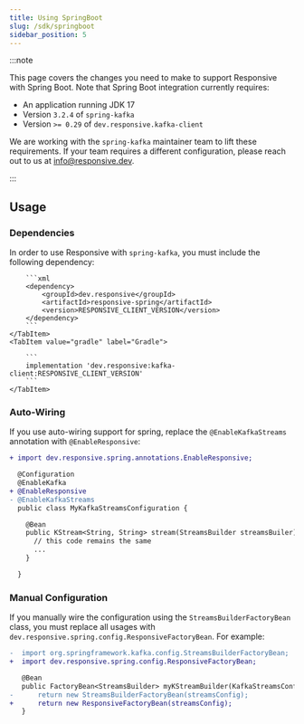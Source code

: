```yaml
---
title: Using SpringBoot
slug: /sdk/springboot
sidebar_position: 5
---
```



:::note

This page covers the changes you need to make to support Responsive with Spring
Boot. Note that Spring Boot integration currently requires:

- An application running JDK 17
- Version `3.2.4` of `spring-kafka`
- Version `>= 0.29` of `dev.responsive.kafka-client`

We are working with the `spring-kafka` maintainer team to lift these requirements.
If your team requires a different configuration, please reach out to us at
[info@responsive.dev](mailto:info@responisve.dev).

:::

## Usage

### Dependencies

In order to use Responsive with `spring-kafka`, you must include the following
dependency:

<Tabs groupId="build-system">
    <TabItem value="maven" label="Maven" default>

        ```xml
        <dependency>
            <groupId>dev.responsive</groupId>
            <artifactId>responsive-spring</artifactId>
            <version>RESPONSIVE_CLIENT_VERSION</version>
        </dependency>
        ```
    </TabItem>
    <TabItem value="gradle" label="Gradle">

        ```
        implementation 'dev.responsive:kafka-client:RESPONSIVE_CLIENT_VERSION'
        ```
    </TabItem>
</Tabs>

### Auto-Wiring

If you use auto-wiring support for spring, replace the `@EnableKafkaStreams` annotation with
`@EnableResponsive`:

```diff java showLineNumbers
+ import dev.responsive.spring.annotations.EnableResponsive;

  @Configuration
  @EnableKafka
+ @EnableResponsive
- @EnableKafkaStreams
  public class MyKafkaStreamsConfiguration {

    @Bean
    public KStream<String, String> stream(StreamsBuilder streamsBuiler) {
      // this code remains the same
      ...
    }

  }
```

### Manual Configuration

If you manually wire the configuration using the `StreamsBuilderFactoryBean` class, you
must replace all usages with `dev.responsive.spring.config.ResponsiveFactoryBean`. For example:

```diff java showLineNumbers
-  import org.springframework.kafka.config.StreamsBuilderFactoryBean;
+  import dev.responsive.spring.config.ResponsiveFactoryBean;

   @Bean
   public FactoryBean<StreamsBuilder> myKStreamBuilder(KafkaStreamsConfiguration streamsConfig) {
-      return new StreamsBuilderFactoryBean(streamsConfig);
+      return new ResponsiveFactoryBean(streamsConfig);
   }
```